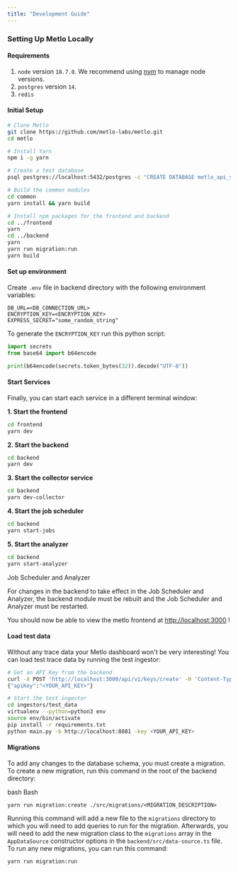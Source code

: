```yaml
---
title: "Development Guide"
---
```


### Setting Up Metlo Locally

#### Requirements

1. `node` version `18.7.0`. We recommend using
   [nvm](https://github.com/nvm-sh/nvm) to manage node versions.
2. `postgres` version `14`.
3. `redis`

#### Initial Setup

```bash Bash
# Clone Metlo
git clone https://github.com/metlo-labs/metlo.git
cd metlo

# Install Yarn
npm i -g yarn

# Create a test database
psql postgres://localhost:5432/postgres -c "CREATE DATABASE metlo_api_security;"

# Build the common modules
cd common
yarn install && yarn build

# Install npm packages for the frontend and backend
cd ../frontend
yarn
cd ../backend
yarn
yarn run migration:run
yarn build
```

#### Set up environment

Create `.env` file in backend directory with the following environment
variables:

```
DB_URL=<DB_CONNECTION_URL>
ENCRYPTION_KEY=<ENCRYPTION_KEY>
EXPRESS_SECRET="some_random_string"
```

To generate the `ENCRYPTION_KEY` run this python script:

```py Python
import secrets
from base64 import b64encode

print(b64encode(secrets.token_bytes(32)).decode("UTF-8"))
```

#### Start Services

Finally, you can start each service in a different terminal window:

**1. Start the frontend**

```bash Bash
cd frontend
yarn dev
```

**2. Start the backend**

```bash Bash
cd backend
yarn dev
```

**3. Start the collector service**

```bash Bash
cd backend
yarn dev-collector
```

**4. Start the job scheduler**

```bash Bash
cd backend
yarn start-jobs
```

**5. Start the analyzer**

```bash Bash
cd backend
yarn start-analyzer
```

<Warning>
Job Scheduler and Analyzer

For changes in the backend to take effect in the Job Scheduler and Analyzer, the
backend module must be rebuilt and the Job Scheduler and Analyzer must be
restarted.

</Warning>

You should now be able to view the metlo frontend at
[http://localhost:3000](http://localhost:3000) !

#### Load test data

Without any trace data your Metlo dashboard won't be very interesting! You can
load test trace data by running the test ingestor:

```bash Bash
# Get an API Key from the backend
curl -X POST 'http://localhost:3000/api/v1/keys/create' -H 'Content-Type: application/json' -d '{"name":"test-api-key"}'
{"apiKey":"<YOUR_API_KEY>"}

# Start the test ingestor
cd ingestors/test_data
virtualenv --python=python3 env
source env/bin/activate
pip install -r requirements.txt
python main.py -b http://localhost:8081 -key <YOUR_API_KEY>
```

#### Migrations

To add any changes to the database schema, you must create a migration. To
create a new migration, run this command in the root of the backend directory:

bash Bash

```
yarn run migration:create ./src/migrations/<MIGRATION_DESCRIPTION>
```

Running this command will add a new file to the `migrations` directory to which
you will need to add queries to run for the migration. Afterwards, you will need
to add the new migration class to the `migrations` array in the `AppDataSource`
constructor options in the `backend/src/data-source.ts` file. To run any new
migrations, you can run this command:

```bash Bash
yarn run migration:run
```
